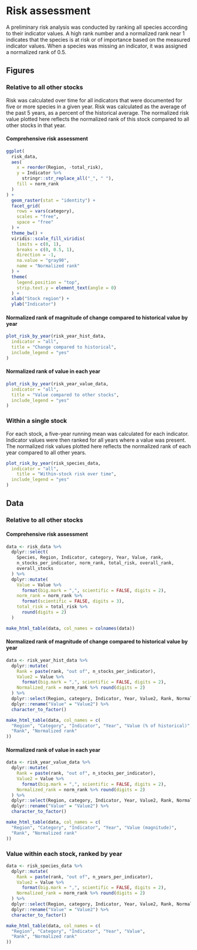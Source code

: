 # Risk assessment

A preliminary risk analysis was conducted by ranking all species according to their indicator values. A high rank number and a normalized rank near 1 indicates that the species is at risk or of importance based on the measured indicator values. When a species was missing an indicator, it was assigned a normalized rank of 0.5.

## Figures

### Relative to all other stocks

Risk was calculated over time for all indicators that were documented for five or more species in a given year. Risk was calculated as the average of the past 5 years, as a percent of the historical average. The normalized risk value plotted here reflects the normalized rank of this stock compared to all other stocks in that year.

#### Comprehensive risk assessment {-}
```r
ggplot(
  risk_data,
  aes(
    x = reorder(Region, -total_risk),
    y = Indicator %>%
      stringr::str_replace_all("_", " "),
    fill = norm_rank
  )
) +
  geom_raster(stat = "identity") +
  facet_grid(
    rows = vars(category),
    scales = "free",
    space = "free"
  ) +
  theme_bw() +
  viridis::scale_fill_viridis(
    limits = c(0, 1),
    breaks = c(0, 0.5, 1),
    direction = -1,
    na.value = "gray90",
    name = "Normalized rank"
  ) +
  theme(
    legend.position = "top",
    strip.text.y = element_text(angle = 0)
  ) +
  xlab("Stock region") +
  ylab("Indicator")
```

#### Normalized rank of magnitude of change compared to historical value by year {-}
```r
plot_risk_by_year(risk_year_hist_data,
  indicator = "all",
  title = "Change compared to historical",
  include_legend = "yes"
)
```

#### Normalized rank of value in each year {-}
```r
plot_risk_by_year(risk_year_value_data,
  indicator = "all",
  title = "Value compared to other stocks",
  include_legend = "yes"
)
```

### Within a single stock

For each stock, a five-year running mean was calculated for each indicator. Indicator values were then ranked for all years where a value was present. The normalized risk values plotted here reflects the normalized rank of each year compared to all other years.

```r
plot_risk_by_year(risk_species_data,
  indicator = "all",
    title = "Within-stock risk over time",
  include_legend = "yes"
)
```

## Data

### Relative to all other stocks

#### Comprehensive risk assessment {-}
```r
data <- risk_data %>%
  dplyr::select(
    Species, Region, Indicator, category, Year, Value, rank,
    n_stocks_per_indicator, norm_rank, total_risk, overall_rank,
    overall_stocks
  ) %>%
  dplyr::mutate(
    Value = Value %>%
      format(big.mark = ",", scientific = FALSE, digits = 2),
    norm_rank = norm_rank %>%
      format(scientific = FALSE, digits = 3),
    total_risk = total_risk %>%
      round(digits = 2)
  )

make_html_table(data, col_names = colnames(data))
```

#### Normalized rank of magnitude of change compared to historical value by year {-}
```r
data <- risk_year_hist_data %>%
  dplyr::mutate(
    Rank = paste(rank, "out of", n_stocks_per_indicator),
    Value2 = Value %>%
      format(big.mark = ",", scientific = FALSE, digits = 2),
    Normalized_rank = norm_rank %>% round(digits = 2)
  ) %>%
  dplyr::select(Region, category, Indicator, Year, Value2, Rank, Normalized_rank) %>%
  dplyr::rename("Value" = "Value2") %>%
  character_to_factor()

make_html_table(data, col_names = c(
  "Region", "Category", "Indicator", "Year", "Value (% of historical)",
  "Rank", "Normalized rank"
))
```

#### Normalized rank of value in each year {-}
```r
data <- risk_year_value_data %>%
  dplyr::mutate(
    Rank = paste(rank, "out of", n_stocks_per_indicator),
    Value2 = Value %>%
      format(big.mark = ",", scientific = FALSE, digits = 2),
    Normalized_rank = norm_rank %>% round(digits = 2)
  ) %>%
  dplyr::select(Region, category, Indicator, Year, Value2, Rank, Normalized_rank) %>%
  dplyr::rename("Value" = "Value2") %>%
  character_to_factor()

make_html_table(data, col_names = c(
  "Region", "Category", "Indicator", "Year", "Value (magnitude)",
  "Rank", "Normalized rank"
))
```

### Value within each stock, ranked by year 
```r
data <- risk_species_data %>%
  dplyr::mutate(
    Rank = paste(rank, "out of", n_years_per_indicator),
    Value2 = Value %>%
      format(big.mark = ",", scientific = FALSE, digits = 2),
    Normalized_rank = norm_rank %>% round(digits = 2)
  ) %>%
  dplyr::select(Region, category, Indicator, Year, Value2, Rank, Normalized_rank) %>%
  dplyr::rename("Value" = "Value2") %>%
  character_to_factor()

make_html_table(data, col_names = c(
  "Region", "Category", "Indicator", "Year", "Value",
  "Rank", "Normalized rank"
))
```

